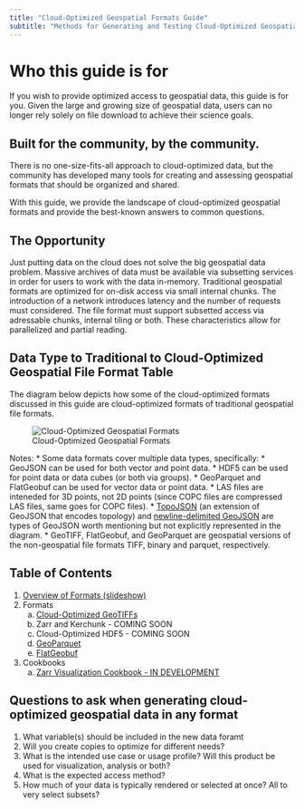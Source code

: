 ```yaml
---
title: "Cloud-Optimized Geospatial Formats Guide"
subtitle: "Methods for Generating and Testing Cloud-Optimized Geospatial Formats"
---
```


# Who this guide is for

If you wish to provide optimized access to geospatial data, this guide is for you. Given the large and growing size of geospatial data, users can no longer rely solely on file download to achieve their science goals.

## Built for the community, by the community.

There is no one-size-fits-all approach to cloud-optimized data, but the community has developed many tools for creating and assessing geospatial formats that should be organized and shared.

With this guide, we provide the landscape of cloud-optimized geospatial formats and provide the best-known answers to common questions.

## The Opportunity

Just putting data on the cloud does not solve the big geospatial data problem. Massive archives of data must be available via subsetting services in order for users to work with the data in-memory. Traditional geospatial formats are optimized for on-disk access via small internal chunks. The introduction of a network introduces  latency and the number of requests must considered. The file format must support subsetted access via adressable chunks, internal tiling or both. These characteristics allow for parallelized and partial reading.

## Data Type to Traditional to Cloud-Optimized Geospatial File Format Table

The diagram below depicts how some of the cloud-optimized formats discussed in this guide are cloud-optimized formats of traditional geospatial file formats.

![Cloud-Optimized Geospatial Formats](./images/cogeo-formats-table.png)

Notes:
* Some data formats cover multiple data types, specifically:
    * GeoJSON can be used for both vector and point data.
    * HDF5 can be used for point data or data cubes (or both via groups).
    * GeoParquet and FlatGeobuf can be used for vector data or point data.
* LAS files are inteneded for 3D points, not 2D points (since COPC files are compressed LAS files, same goes for COPC files).
* [TopoJSON](https://github.com/topojson/topojson) (an extension of GeoJSON that encodes topology) and [newline-delimited GeoJSON](https://stevage.github.io/ndgeojson/) are types of GeoJSON worth mentioning but not explicitly represented in the diagram.
* GeoTIFF, FlatGeobuf, and GeoParquet are geospatial versions of the non-geospatial file formats TIFF, binary and parquet, respectively.

## Table of Contents

1. [Overview of Formats (slideshow)](./overview.qmd)
2. Formats
   a. [Cloud-Optimized GeoTIFFs](./cloud-optimized-geotiffs.ipynb)
   b. Zarr and Kerchunk - COMING SOON
   c. Cloud-Optimized HDF5 - COMING SOON
   d. [GeoParquet](./geoparquet.md)
   e. [FlatGeobuf](./flatgeobuf/index.qmd)
3. Cookbooks
   a. [Zarr Visualization Cookbook - IN DEVELOPMENT](https://nasa-impact.github.io/zarr-visualization-cookbook/)

## Questions to ask when generating cloud-optimized geospatial data in any format

1. What variable(s) should be included in the new data foramt
2. Will you create copies to optimize for different needs?
3. What is the intended use case or usage profile? Will this product be used for visualization, analysis or both?
4. What is the expected access method?
5. How much of your data is typically rendered or selected at once? All to very select subsets?


